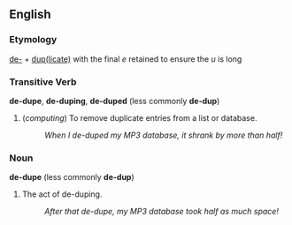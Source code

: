 ==English==
===Etymology===
[[de-]] + [[duplicate|dup(licate)]] with the final ''e'' retained to ensure the ''u'' is long

===Transitive Verb===
'''de-dupe''', '''de-duping''', '''de-duped''' (less commonly '''de-dup''')
# (''computing'') To remove duplicate entries from a list or database.
#: ''When I de-duped my MP3 database, it shrank by more than half!''

===Noun===
'''de-dupe''' (less commonly '''de-dup''')

# The act of de-duping.
#: ''After that de-dupe, my MP3 database took half as much space!''